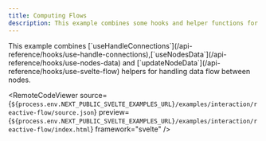 ```yaml
---
title: Computing Flows
description: This example combines some hooks and helper functions for computing the data flow between nodes.
---
```



<ExampleLayout>
This example combines [`useHandleConnections`](/api-reference/hooks/use-handle-connections),[`useNodesData`](/api-reference/hooks/use-nodes-data) and [`updateNodeData`](/api-reference/hooks/use-svelte-flow) helpers for handling data flow between nodes.

<RemoteCodeViewer
  source={`${process.env.NEXT_PUBLIC_SVELTE_EXAMPLES_URL}/examples/interaction/reactive-flow/source.json`}
  preview={`${process.env.NEXT_PUBLIC_SVELTE_EXAMPLES_URL}/examples/interaction/reactive-flow/index.html`}
  framework="svelte"
/>

</ExampleLayout>
